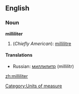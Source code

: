 ==English==

===Noun===
'''milliliter'''
# (''Chiefly American''): [[millilitre]]

====Translations====
*Russian: [[миллилитр]] (millilítr) {{m}}

[[Category:Units of measure]]

[[zh:milliliter]]
